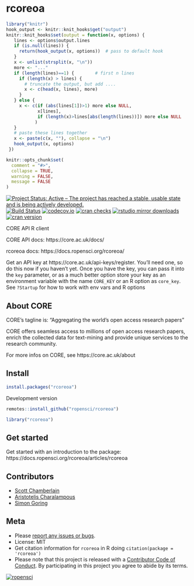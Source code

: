 rcoreoa
=======

```r
library("knitr")
hook_output <- knitr::knit_hooks$get("output")
knitr::knit_hooks$set(output = function(x, options) {
   lines <- options$output.lines
   if (is.null(lines)) {
     return(hook_output(x, options))  # pass to default hook
   }
   x <- unlist(strsplit(x, "\n"))
   more <- "..."
   if (length(lines)==1) {        # first n lines
     if (length(x) > lines) {
       # truncate the output, but add ....
       x <- c(head(x, lines), more)
     }
   } else {
     x <- c(if (abs(lines[1])>1) more else NULL,
            x[lines],
            if (length(x)>lines[abs(length(lines))]) more else NULL
           )
   }
   # paste these lines together
   x <- paste(c(x, ""), collapse = "\n")
   hook_output(x, options)
 })

knitr::opts_chunk$set(
  comment = "#>",
  collapse = TRUE,
  warning = FALSE,
  message = FALSE
)
```

[![Project Status: Active – The project has reached a stable, usable state and is being actively developed.](https://www.repostatus.org/badges/latest/active.svg)](https://www.repostatus.org/#active)
[![Build Status](https://travis-ci.org/ropensci/rcoreoa.svg?branch=master)](https://travis-ci.org/ropensci/rcoreoa)
[![codecov.io](https://codecov.io/github/ropensci/rcoreoa/coverage.svg?branch=master)](https://codecov.io/github/ropensci/rcoreoa?branch=master)
[![cran checks](https://cranchecks.info/badges/worst/rcoreoa)](https://cranchecks.info/pkgs/rcoreoa)
[![rstudio mirror downloads](https://cranlogs.r-pkg.org/badges/rcoreoa)](https://github.com/metacran/cranlogs.app)
[![cran version](https://www.r-pkg.org/badges/version/rcoreoa)](https://cran.r-project.org/package=rcoreoa)

CORE API R client

CORE API docs: https://core.ac.uk/docs/

rcoreoa docs: https://docs.ropensci.org/rcoreoa/

Get an API key at https://core.ac.uk/api-keys/register. You'll need one, 
so do this now if you haven't yet. Once you have the key, you can pass it 
into the `key` parameter, or as a much better option store your key as an 
environment variable with the name `CORE_KEY` or an R option as `core_key`. 
See `?Startup` for how to work with env vars and R options

## About CORE

CORE's tagline is: "Aggregating the world's open access research papers"

CORE offers seamless access to millions of open access research papers, enrich
the collected data for text-mining and provide unique services to the research
community.

For more infos on CORE, see https://core.ac.uk/about

## Install

```r
install.packages("rcoreoa")
```

Development version

```r
remotes::install_github("ropensci/rcoreoa")
```

```r
library("rcoreoa")
```

## Get started

Get started with an introduction to the package: https://docs.ropensci.org/rcoreoa/articles/rcoreoa

## Contributors

* [Scott Chamberlain](https://github.com/sckott)
* [Aristotelis Charalampous](https://github.com/aristotelisxs)
* [Simon Goring](https://github.com/SimonGoring)

## Meta

* Please [report any issues or bugs](https://github.com/ropensci/rcoreoa/issues).
* License: MIT
* Get citation information for `rcoreoa` in R doing `citation(package = 'rcoreoa')`
* Please note that this project is released with a [Contributor Code of Conduct][coc]. By participating in this project you agree to abide by its terms.

[![ropensci](https://ropensci.org/public_images/github_footer.png)](https://ropensci.org)

[coc]: https://github.com/ropensci/rcoreoa/blob/master/CODE_OF_CONDUCT.md
